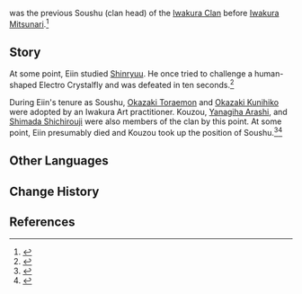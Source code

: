 {{Character Infobox
|type             = Historical
|deceased         = Past
|region           = Inazuma
|affiliation      = Iwakura Clan
|title            = Soushu
}}
{{Lang|'''Eiin'''|ja=永胤|ja_rm=Eiin}} was the previous Soushu (clan head) of the [[Iwakura Clan]] before [[Iwakura Mitsunari]].<ref>{{Ref/NPC|Iwakura Mitsunari}}</ref>
<!--
As a bearer of the {{Lang|"In"|ja=胤|ja_rm=-in, -tane}} title,<ref group="Note">Nagatane was his swordsman title as per the Iwakura Clan tradition explained in Amenoma Kageuchi's description, and his real name is unknown. This is not made obvious in the English version, as {{Lang|Nagatane|ja=永胤}} uses the kanji's {{w|kun'yomi}} reading whereas {{Lang|"Douin"|ja=道胤}} ([[Iwakura Doukei]]'s title) and {{Lang|"Kouin"|ja=光胤}} ([[Iwakura Kouzou]]'s title) use their {{w|Go-on}} (on'yomi) reading.</ref> he was also the previous wielder of "Hakuen Bankou Amenoma," the original version of [[Amenoma Kageuchi]] passed down to every Iwakura Clan head.-->

==Story==
At some point, Eiin studied [[Shinryuu]]. He once tried to challenge a human-shaped Electro Crystalfly and was defeated in ten seconds.<ref>{{Ref/Quest|Phantom Flow: Phantasmal Blade}}</ref>

During Eiin's tenure as Soushu, [[Okazaki Toraemon]] and [[Okazaki Kunihiko]] were adopted by an Iwakura Art practitioner. Kouzou, [[Yanagiha Arashi]], and [[Shimada Shichirouji]] were also members of the clan by this point. At some point, Eiin presumably died and Kouzou took up the position of Soushu.<ref>{{Ref/NPC|Okazaki Toraemon}}</ref><ref>{{Ref/NPC|Yanagiha Arashi}}</ref>
<!--
==Notes==
{{Reflist|note=1}}
-->
==Other Languages==
{{Other Languages|default_hidden = 1
|en       = Eiin
|zhs      = 永胤
|zhs_rm   = Yǒngyìn
|zht      = 永胤
|zht_rm   = Yǒngyìn
|ja       = 永胤
|ja_rm    = Eiin
|ko       = 에이인
|ko_rm    = Eiin
|es       = Eiin
|fr       = Eiin
|ru       = Эйин
|th       = Eiin
|vi       = Nagatane
|de       = Eiin
|id       = Eiin<!--also "Nagatane"-->
|pt       = Eiin<!--also "Nagatane"-->
}}

==Change History==
{{Change History|2.0}}

==References==
{{Reflist}}